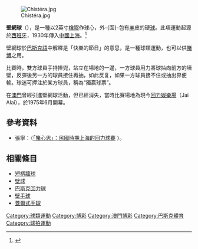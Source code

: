 
[[File:Chistéra.jpg|thumb]]

'''壁網球'''（{{lang-eu|Jai Alai}}），是一種以2英寸[[橡膠|橡膠]]作球心，外-{面}-包有[[羊|羊]]皮的硬[[球|球]]。此項運動起源於[[西班牙|西班牙]]，1930年傳入[[中國|中國]][[上海|上海]]。<ref>{{Cite news|url=https://confuciomag.com/pelota-vasca-china|title=Frontones de pelota vasca en China|author=Juan Pablo Sánchez|date=2016-03-04|work=|newspaper=[[孔子学院|Revista Instituto Confucio - ConfucioMag]]|accessdate=2018-11-29|language=西班牙语|archive-date=2019-07-30|archive-url=https://web.archive.org/web/20190730042956/https://confuciomag.com/pelota-vasca-china|dead-url=no}}</ref>

壁網球於[[巴斯克語|巴斯克語]]中解釋是「快樂的節日」的意思，是一種球類運動，也可以供[[賭博|賭博]]之用。

比賽時，雙方球員手持捧兜，站立在場地的一邊，一方球員用力將球抽向前方的墻壁，反彈後另一方的球員接住再抽，如此反复，如果一方球員接不住或抽出界便輸。球迷可押注於某方球員，稱為“獨贏球票”。

在[[澳門|澳門]]曾經引進壁網球活動，但已經消失，當時比賽場地為現今[[回力娛樂場|回力娛樂場]]（Jai Alai），於1975年6月開幕。

==參考資料==
{{reflist}}
*張寧：〈[http://www.mh.sinica.edu.tw/MHWeb/UserDetail.aspx?userID=80&mid=16&tmid=2 「賭心思」：民國時期上海的回力球賽] {{Wayback|url=http://www.mh.sinica.edu.tw/MHWeb/UserDetail.aspx?userID=80&mid=16&tmid=2 |date=20191229233405 }}〉。

==相關條目==
*[[短柄牆球|短柄牆球]]
*[[壁球|壁球]]
*[[巴斯克回力球|巴斯克回力球]]
*[[壁手球|壁手球]]
*[[蓋爾式手球|蓋爾式手球]]

[[Category:球類運動|Category:球類運動]]
[[Category:博彩|Category:博彩]]
[[Category:澳門博彩|Category:澳門博彩]]
[[Category:巴斯克體育|Category:巴斯克體育]]
[[Category:球拍運動|Category:球拍運動]]